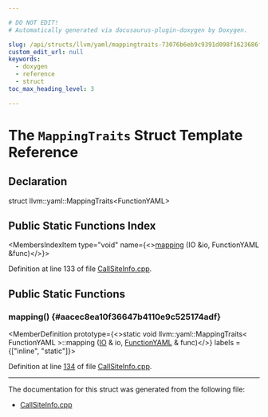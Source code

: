 ```yaml
---

# DO NOT EDIT!
# Automatically generated via docusaurus-plugin-doxygen by Doxygen.

slug: /api/structs/llvm/yaml/mappingtraits-73076b6eb9c9391d098f1623686f6b0d
custom_edit_url: null
keywords:
  - doxygen
  - reference
  - struct
toc_max_heading_level: 3

---
```





# The `MappingTraits` Struct Template Reference

<DoxygenPage pluginConfig={pluginConfig}>



## Declaration

<CodeBlock>struct llvm::yaml::MappingTraits&lt;FunctionYAML&gt;</CodeBlock>

## Public Static Functions Index

<MembersIndex>

<MembersIndexItem
  type="void"
  name={<><a href="#aacec8ea10f36647b4110e9c525174adf">mapping</a> (IO &amp;io, FunctionYAML &amp;func)</>}>
</MembersIndexItem>

</MembersIndex>


Definition at line 133 of file <a href="/docs/api/files/lib/lib/debuginfo/lib/debuginfo/gsym/callsiteinfo-cpp">CallSiteInfo.cpp</a>.

<SectionDefinition>

## Public Static Functions

### mapping() {#aacec8ea10f36647b4110e9c525174adf}

<MemberDefinition
  prototype={<>static void llvm::yaml::MappingTraits&lt; FunctionYAML &gt;::mapping (<a href="/docs/api/classes/llvm/yaml/io">IO</a> &amp; io, <a href="/docs/api/structs/llvm/yaml/functionyaml">FunctionYAML</a> &amp; func)</>}
  labels = {["inline", "static"]}>

Definition at line <a href="/docs/api/files/lib/lib/debuginfo/lib/debuginfo/gsym/callsiteinfo-cpp/#l00134">134</a> of file <a href="/docs/api/files/lib/lib/debuginfo/lib/debuginfo/gsym/callsiteinfo-cpp">CallSiteInfo.cpp</a>.
</MemberDefinition>

</SectionDefinition>

<hr/>

The documentation for this struct was generated from the following file:

<ul>
<li><a href="/docs/api/files/lib/lib/debuginfo/lib/debuginfo/gsym/callsiteinfo-cpp">CallSiteInfo.cpp</a></li>
</ul>

</DoxygenPage>
